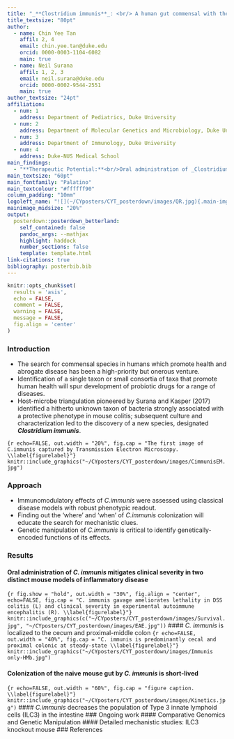 ```yaml
---
title: "_**Clostridium immunis**_: <br/> A human gut commensal with therapeutic immunomodulatory effects"
title_textsize: "80pt"
author:
  - name: Chin Yee Tan
    affil: 2, 4
    email: chin.yee.tan@duke.edu
    orcid: 0000-0003-1104-6082
    main: true
  - name: Neil Surana
    affil: 1, 2, 3
    email: neil.surana@duke.edu
    orcid: 0000-0002-9544-2551
    main: true
author_textsize: "24pt"
affiliation:
  - num: 1
    address: Department of Pediatrics, Duke University
  - num: 2
    address: Department of Molecular Genetics and Microbiology, Duke University
  - num: 3
    address: Department of Immunology, Duke University
  - num: 4
    address: Duke-NUS Medical School
main_findings:
  - "**Therapeutic Potential:**<br/>Oral administration of _Clostridium immunis_ to mice ameliorates colitis and autoimmune encephalitis severity<br/><br/>**Localization and Colonization:** _Clostridium immunis_ localizes to the mouse cecum and proximal colon and displays short term kinetics upon single gavage<br/><br/>**Immunomodulatory Effects:** _Clostridium immunis_ modulates the intestinal type 3 innate lymphoid cell (ILC3) population"
main_textsize: "60pt"
main_fontfamily: "Palatino"
main_textcolour: "#ffffff90"
column_padding: "10mm"
logoleft_name: "![](~/CYposters/CYT_posterdown/images/QR.jpg){.main-img-mid}" 
mainimage_midsize: "20%"
output: 
  posterdown::posterdown_betterland:
    self_contained: false
    pandoc_args: --mathjax
    highlight: haddock
    number_sections: false
    template: template.html
link-citations: true
bibliography: posterbib.bib
---
```

```r
knitr::opts_chunk$set(
  results = 'asis',
  echo = FALSE,
  comment = FALSE,
  warning = FALSE,
  message = FALSE,
  fig.align = 'center'
)
```
### Introduction
- The search for commensal species in humans which promote health and abrogate disease has been a high-priority but onerous venture.
- Identification of a single taxon or small consortia of taxa that promote human health will spur development of probiotic drugs for a range of diseases.
- Host-microbe triangulation pioneered by Surana and Kasper (2017) identified a hitherto unknown taxon of bacteria strongly associated with a protective phenotype in mouse colitis; subsequent culture and characterization led to the discovery of a new species, designated _**Clostridium immunis**_.<br/>

```{r echo=FALSE, out.width = "20%", fig.cap = "The first image of C.immunis captured by Transmission Electron Microscopy. \\label{figurelabel}"}
knitr::include_graphics("~/CYposters/CYT_posterdown/images/CimmunisEM.jpg")
```

### Approach
- Immunomodulatory effects of _C.immunis_ were assessed using classical disease models with robust phenotypic readout.
- Finding out the 'where' and 'when' of _C.immunis_ colonization will educate the search for mechanistic clues.
- Genetic manipulation of _C.immunis_ is critical to identify genetically-encoded functions of its effects.
<!---
### Method
- Disease models of Dextran Sodium Sulfate (DSS) colitis and Experimental Autoimmune Encephalitis (EAE) were performed as described in the literature.
- Gnotobiotic mice were orally gavaged with cultured _C.immunis_. Bacterial abundance in intestine and feces was assessed with qPCR. Intestinal immune cell profiling was done with FACS.
- Transformation of _C.immunis_ with ClosTron plasmids are performed by either conjugation or electrotransformation.

---->

### Results
#### Oral administration of _C. immunis_ mitigates clinical severity in two distinct mouse models of inflammatory disease

```{r fig.show = "hold", out.width = "30%", fig.align = "center", echo=FALSE, fig.cap = "C. immunis gavage ameliorates lethality in DSS colitis (L) and clinical severity in experimental autoimmune encephalitis (R). \\label{figurelabel}"}
knitr::include_graphics(c("~/CYposters/CYT_posterdown/images/Survival.jpg", "~/CYposters/CYT_posterdown/images/EAE.jpg"))
```
#### _C. immunis_ is localized to the cecum and proximal-middle colon
```{r echo=FALSE, out.width = "40%", fig.cap = "C. immunis is predominantly cecal and proximal colonic at steady-state \\label{figurelabel}"}
knitr::include_graphics("~/CYposters/CYT_posterdown/images/Immunis only-HMb.jpg")
```
<!---
How do i have auto figure captioning with in-line R script? If not can I just write code to generate figure with ggplot, export and reimport with include_graphics? Also wish to facet both localization and kinetics side-by side
--->

#### Colonization of the naive mouse gut by _C. immunis_ is short-lived 

```{r echo=FALSE, out.width = "60%", fig.cap = "figure caption. \\label{figurelabel}"}
knitr::include_graphics("~/CYposters/CYT_posterdown/images/Kinetics.jpg")
```
#### _C.immunis_ decreases the population of Type 3 innate lymphoid cells (ILC3) in the intestine
### Ongoing work
#### Comparative Genomics and Genetic Manipulation
#### Detailed mechanistic studies: ILC3 knockout mouse
### References
<!---
[Neil's original paper]
[Review paper on search for commensal organisms with immunomodulatory potential]
[posterdown citation]
--->
